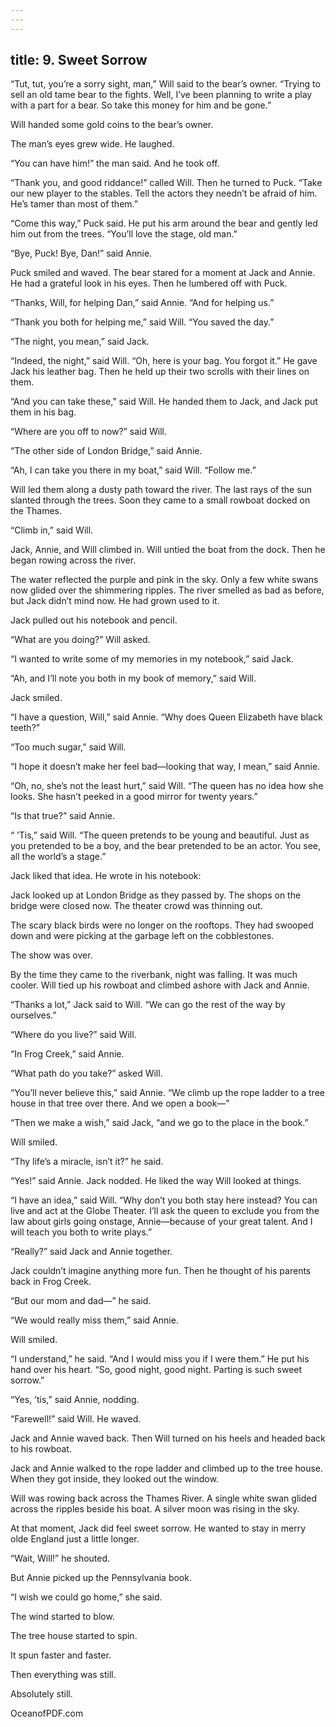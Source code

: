 ```yaml
---
---
---
```

title: 9. Sweet Sorrow
---



“Tut, tut, you’re a sorry sight, man,” Will said to the bear’s owner. “Trying to sell an old tame bear to the fights. Well, I’ve been planning to write a play with a part for a bear. So take this money for him and be gone.”

Will handed some gold coins to the bear’s owner.

The man’s eyes grew wide. He laughed.

“You can have him!” the man said. And he took off.

“Thank you, and good riddance!” called Will. Then he turned to Puck. “Take our new player to the stables. Tell the actors they needn’t be afraid of him. He’s tamer than most of them.”

“Come this way,” Puck said. He put his arm around the bear and gently led him out from the trees. “You’ll love the stage, old man.”

“Bye, Puck! Bye, Dan!” said Annie.

Puck smiled and waved. The bear stared for a moment at Jack and Annie. He had a grateful look in his eyes. Then he lumbered off with Puck.

“Thanks, Will, for helping Dan,” said Annie. “And for helping us.”

“Thank you both for helping me,” said Will. “You saved the day.”

“The night, you mean,” said Jack.

“Indeed, the night,” said Will. “Oh, here is your bag. You forgot it.” He gave Jack his leather bag. Then he held up their two scrolls with their lines on them.

“And you can take these,” said Will. He handed them to Jack, and Jack put them in his bag.

“Where are you off to now?” said Will.

“The other side of London Bridge,” said Annie.

“Ah, I can take you there in my boat,” said Will. “Follow me.”

Will led them along a dusty path toward the river. The last rays of the sun slanted through the trees. Soon they came to a small rowboat docked on the Thames.

“Climb in,” said Will.

Jack, Annie, and Will climbed in. Will untied the boat from the dock. Then he began rowing across the river.

The water reflected the purple and pink in the sky. Only a few white swans now glided over the shimmering ripples. The river smelled as bad as before, but Jack didn’t mind now. He had grown used to it.

Jack pulled out his notebook and pencil.

“What are you doing?” Will asked.

“I wanted to write some of my memories in my notebook,” said Jack.

“Ah, and I’ll note you both in my book of memory,” said Will.

Jack smiled.

“I have a question, Will,” said Annie. “Why does Queen Elizabeth have black teeth?”

“Too much sugar,” said Will.

“I hope it doesn’t make her feel bad—looking that way, I mean,” said Annie.

“Oh, no, she’s not the least hurt,” said Will. “The queen has no idea how she looks. She hasn’t peeked in a good mirror for twenty years.”

“Is that true?” said Annie.

“ ’Tis,” said Will. “The queen pretends to be young and beautiful. Just as you pretended to be a boy, and the bear pretended to be an actor. You see, all the world’s a stage.”

Jack liked that idea. He wrote in his notebook:



Jack looked up at London Bridge as they passed by. The shops on the bridge were closed now. The theater crowd was thinning out.

The scary black birds were no longer on the rooftops. They had swooped down and were picking at the garbage left on the cobblestones.

The show was over.

By the time they came to the riverbank, night was falling. It was much cooler. Will tied up his rowboat and climbed ashore with Jack and Annie.



“Thanks a lot,” Jack said to Will. “We can go the rest of the way by ourselves.”

“Where do you live?” said Will.

“In Frog Creek,” said Annie.

“What path do you take?” asked Will.

“You’ll never believe this,” said Annie. “We climb up the rope ladder to a tree house in that tree over there. And we open a book—”

“Then we make a wish,” said Jack, “and we go to the place in the book.”

Will smiled.

“Thy life’s a miracle, isn’t it?” he said.

“Yes!” said Annie. Jack nodded. He liked the way Will looked at things.

“I have an idea,” said Will. “Why don’t you both stay here instead? You can live and act at the Globe Theater. I’ll ask the queen to exclude you from the law about girls going onstage, Annie—because of your great talent. And I will teach you both to write plays.”

“Really?” said Jack and Annie together.

Jack couldn’t imagine anything more fun. Then he thought of his parents back in Frog Creek.

“But our mom and dad—” he said.

“We would really miss them,” said Annie.

Will smiled.

“I understand,” he said. “And I would miss you if I were them.” He put his hand over his heart. “So, good night, good night. Parting is such sweet sorrow.”

“Yes, ’tis,” said Annie, nodding.

“Farewell!” said Will. He waved.

Jack and Annie waved back. Then Will turned on his heels and headed back to his rowboat.

Jack and Annie walked to the rope ladder and climbed up to the tree house. When they got inside, they looked out the window.

Will was rowing back across the Thames River. A single white swan glided across the ripples beside his boat. A silver moon was rising in the sky.

At that moment, Jack did feel sweet sorrow. He wanted to stay in merry olde England just a little longer.

“Wait, Will!” he shouted.

But Annie picked up the Pennsylvania book.

“I wish we could go home,” she said.

The wind started to blow.

The tree house started to spin.

It spun faster and faster.

Then everything was still.

Absolutely still.

OceanofPDF.com